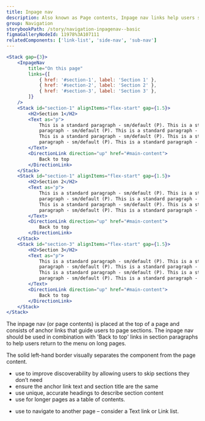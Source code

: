 ```yaml
---
title: Inpage nav
description: Also known as Page contents, Inpage nav links help users scan page contents and quickly navigate to different sections.
group: Navigation
storybookPath: /story/navigation-inpagenav--basic
figmaGalleryNodeId: 11978%3A107111
relatedComponents: ['link-list', 'side-nav', 'sub-nav']
---
```


```jsx live
<Stack gap={3}>
	<InpageNav
		title="On this page"
		links={[
			{ href: '#section-1', label: 'Section 1' },
			{ href: '#section-2', label: 'Section 2' },
			{ href: '#section-3', label: 'Section 3' },
		]}
	/>
	<Stack id="section-1" alignItems="flex-start" gap={1.5}>
		<H2>Section 1</H2>
		<Text as="p">
			This is a standard paragraph - sm/default (P). This is a standard
			paragraph - sm/default (P). This is a standard paragraph - sm/default (P).
			This is a standard paragraph - sm/default (P). This is a standard
			paragraph - sm/default (P). This is a standard paragraph - sm/default (P).
		</Text>
		<DirectionLink direction="up" href="#main-content">
			Back to top
		</DirectionLink>
	</Stack>
	<Stack id="section-1" alignItems="flex-start" gap={1.5}>
		<H2>Section 2</H2>
		<Text as="p">
			This is a standard paragraph - sm/default (P). This is a standard
			paragraph - sm/default (P). This is a standard paragraph - sm/default (P).
			This is a standard paragraph - sm/default (P). This is a standard
			paragraph - sm/default (P). This is a standard paragraph - sm/default (P).
		</Text>
		<DirectionLink direction="up" href="#main-content">
			Back to top
		</DirectionLink>
	</Stack>
	<Stack id="section-3" alignItems="flex-start" gap={1.5}>
		<H2>Section 3</H2>
		<Text as="p">
			This is a standard paragraph - sm/default (P). This is a standard
			paragraph - sm/default (P). This is a standard paragraph - sm/default (P).
			This is a standard paragraph - sm/default (P). This is a standard
			paragraph - sm/default (P). This is a standard paragraph - sm/default (P).
		</Text>
		<DirectionLink direction="up" href="#main-content">
			Back to top
		</DirectionLink>
	</Stack>
</Stack>
```

The inpage nav (or page contents) is placed at the top of a page and consists of anchor links that guide users to page sections. The inpage nav should be used in combination with 'Back to top' links in section paragraphs to help users return to the menu on long pages.

The solid left-hand border visually separates the component from the page content.

<DoHeading />

- use to improve discoverability by allowing users to skip sections they don’t need
- ensure the anchor link text and section title are the same
- use unique, accurate headings to describe section content
- use for longer pages as a table of contents.

<DontHeading />

- use to navigate to another page – consider a Text link or Link list.

